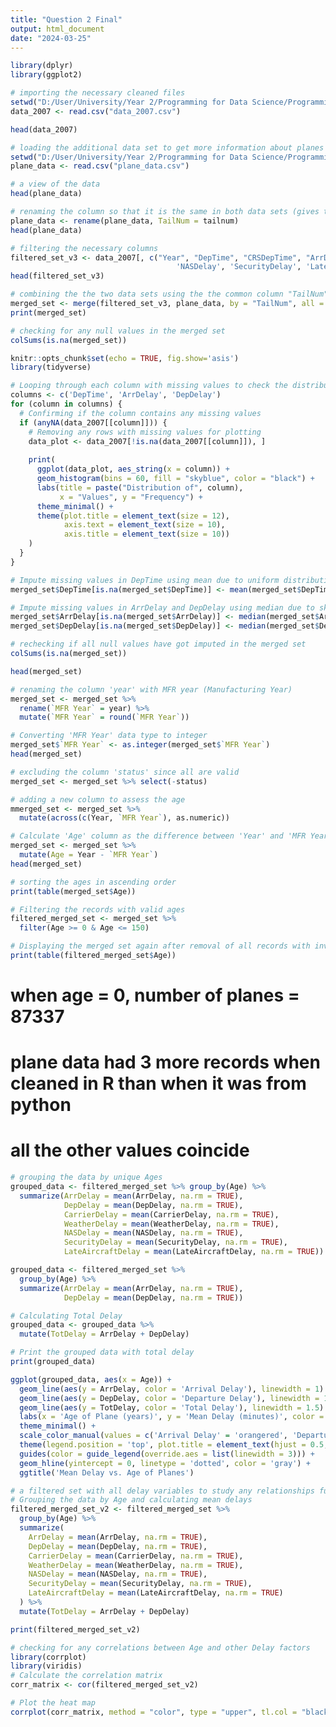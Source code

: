---
title: "Question 2 Final"
output: html_document
date: "2024-03-25"
---

```{r}
library(dplyr)
library(ggplot2)
```

```{r}
# importing the necessary cleaned files
setwd("D:/User/University/Year 2/Programming for Data Science/Programming Coursework/R cleaned files/")
data_2007 <- read.csv("data_2007.csv")
```

```{r}
head(data_2007)
```

```{r}
# loading the additional data set to get more information about planes' manufactured dates
setwd("D:/User/University/Year 2/Programming for Data Science/Programming Coursework/R cleaned files/")
plane_data <- read.csv("plane_data.csv")
```

```{r}
# a view of the data
head(plane_data)
```

```{r}
# renaming the column so that it is the same in both data sets (gives the same information)
plane_data <- rename(plane_data, TailNum = tailnum)
head(plane_data)
```

```{r}
# filtering the necessary columns 
filtered_set_v3 <- data_2007[, c("Year", "DepTime", "CRSDepTime", "ArrDelay", "DepDelay", "FlightNum", "TailNum", 'CarrierDelay', 'WeatherDelay', 
                                     'NASDelay', 'SecurityDelay', 'LateAircraftDelay')]
head(filtered_set_v3)
```

```{r}
# combining the the two data sets using the the common column "TailNum", where the IDs are matching
merged_set <- merge(filtered_set_v3, plane_data, by = "TailNum", all = FALSE)
print(merged_set)
```

```{r}
# checking for any null values in the merged set
colSums(is.na(merged_set))
```

```{r setup, include=FALSE}
knitr::opts_chunk$set(echo = TRUE, fig.show='asis')
library(tidyverse)
```

```{r}
# Looping through each column with missing values to check the distribution
columns <- c('DepTime', 'ArrDelay', 'DepDelay')
for (column in columns) {
  # Confirming if the column contains any missing values
  if (anyNA(data_2007[[column]])) {
    # Removing any rows with missing values for plotting
    data_plot <- data_2007[!is.na(data_2007[[column]]), ]
    
    print(
      ggplot(data_plot, aes_string(x = column)) +
      geom_histogram(bins = 60, fill = "skyblue", color = "black") +
      labs(title = paste("Distribution of", column),
           x = "Values", y = "Frequency") +
      theme_minimal() +
      theme(plot.title = element_text(size = 12),
            axis.text = element_text(size = 10),
            axis.title = element_text(size = 10))
    )
  }
}
```

```{r}
# Impute missing values in DepTime using mean due to uniform distribution
merged_set$DepTime[is.na(merged_set$DepTime)] <- mean(merged_set$DepTime, na.rm = TRUE)

# Impute missing values in ArrDelay and DepDelay using median due to skewness
merged_set$ArrDelay[is.na(merged_set$ArrDelay)] <- median(merged_set$ArrDelay, na.rm = TRUE)
merged_set$DepDelay[is.na(merged_set$DepDelay)] <- median(merged_set$DepDelay, na.rm = TRUE)
```

```{r}
# rechecking if all null values have got imputed in the merged set
colSums(is.na(merged_set))
```

```{r}
head(merged_set)
```

```{r}
# renaming the column 'year' with MFR year (Manufacturing Year)
merged_set <- merged_set %>%
  rename(`MFR Year` = year) %>%
  mutate(`MFR Year` = round(`MFR Year`))

# Converting 'MFR Year' data type to integer
merged_set$`MFR Year` <- as.integer(merged_set$`MFR Year`)
head(merged_set)
```

```{r}
# excluding the column 'status' since all are valid
merged_set <- merged_set %>% select(-status)
```

```{r}
# adding a new column to assess the age
mmerged_set <- merged_set %>%
  mutate(across(c(Year, `MFR Year`), as.numeric))

# Calculate 'Age' column as the difference between 'Year' and 'MFR Year'
merged_set <- merged_set %>%
  mutate(Age = Year - `MFR Year`)
head(merged_set)
```

```{r}
# sorting the ages in ascending order
print(table(merged_set$Age))
```

```{r}
# Filtering the records with valid ages
filtered_merged_set <- merged_set %>%
  filter(Age >= 0 & Age <= 150)

# Displaying the merged set again after removal of all records with invalid ages
print(table(filtered_merged_set$Age))
```
# when age = 0, number of planes = 87337 
# plane data had 3 more records when cleaned in R than when it was from python
# all the other values coincide

```{r}
# grouping the data by unique Ages 
grouped_data <- filtered_merged_set %>% group_by(Age) %>%
  summarize(ArrDelay = mean(ArrDelay, na.rm = TRUE),
            DepDelay = mean(DepDelay, na.rm = TRUE),
            CarrierDelay = mean(CarrierDelay, na.rm = TRUE),
            WeatherDelay = mean(WeatherDelay, na.rm = TRUE),
            NASDelay = mean(NASDelay, na.rm = TRUE),
            SecurityDelay = mean(SecurityDelay, na.rm = TRUE),
            LateAircraftDelay = mean(LateAircraftDelay, na.rm = TRUE))
```

```{r}
grouped_data <- filtered_merged_set %>%
  group_by(Age) %>%
  summarize(ArrDelay = mean(ArrDelay, na.rm = TRUE),
            DepDelay = mean(DepDelay, na.rm = TRUE))

# Calculating Total Delay
grouped_data <- grouped_data %>%
  mutate(TotDelay = ArrDelay + DepDelay)

# Print the grouped data with total delay
print(grouped_data)
```

```{r, fig.height = 6, fig.width = 10}
ggplot(grouped_data, aes(x = Age)) +
  geom_line(aes(y = ArrDelay, color = 'Arrival Delay'), linewidth = 1) +
  geom_line(aes(y = DepDelay, color = 'Departure Delay'), linewidth = 1) +
  geom_line(aes(y = TotDelay, color = 'Total Delay'), linewidth = 1.5) +
  labs(x = 'Age of Plane (years)', y = 'Mean Delay (minutes)', color = '') +
  theme_minimal() +
  scale_color_manual(values = c('Arrival Delay' = 'orangered', 'Departure Delay' = 'deepskyblue', 'Total Delay' = 'limegreen')) +
  theme(legend.position = 'top', plot.title = element_text(hjust = 0.5, size = 20)) +
  guides(color = guide_legend(override.aes = list(linewidth = 3))) +
  geom_hline(yintercept = 0, linetype = 'dotted', color = 'gray') +
  ggtitle('Mean Delay vs. Age of Planes')
```

```{r}
# a filtered set with all delay variables to study any relationships further
# Grouping the data by Age and calculating mean delays
filtered_merged_set_v2 <- filtered_merged_set %>%
  group_by(Age) %>%
  summarize(
    ArrDelay = mean(ArrDelay, na.rm = TRUE),
    DepDelay = mean(DepDelay, na.rm = TRUE),
    CarrierDelay = mean(CarrierDelay, na.rm = TRUE),
    WeatherDelay = mean(WeatherDelay, na.rm = TRUE),
    NASDelay = mean(NASDelay, na.rm = TRUE),
    SecurityDelay = mean(SecurityDelay, na.rm = TRUE),
    LateAircraftDelay = mean(LateAircraftDelay, na.rm = TRUE)
  ) %>%
  mutate(TotDelay = ArrDelay + DepDelay)

print(filtered_merged_set_v2)
```

```{r}
# checking for any correlations between Age and other Delay factors
library(corrplot)
library(viridis)
# Calculate the correlation matrix
corr_matrix <- cor(filtered_merged_set_v2)

# Plot the heat map
corrplot(corr_matrix, method = "color", type = "upper", tl.col = "black", tl.srt = 45, col = viridis::viridis(100), addCoef.col = "black")
```